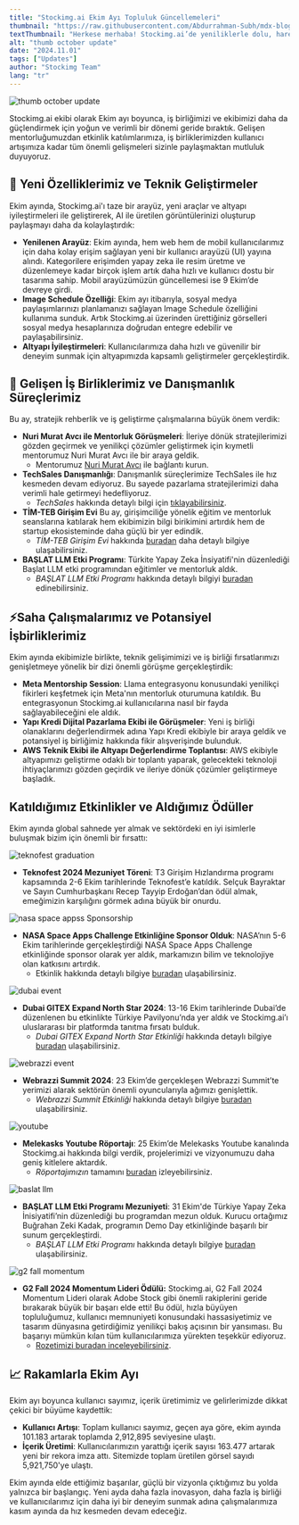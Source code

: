 ```yaml
---
title: "Stockimg.ai Ekim Ayı Topluluk Güncellemeleri"
thumbnail: "https://raw.githubusercontent.com/Abdurrahman-Subh/mdx-blog/main/images/sai-comm-upd-oct-tr.png"
textThumbnail: "Herkese merhaba! Stockimg.ai’de yeniliklerle dolu, hareketli bir Ekim ayını geride bıraktık. Hepinize teşekkürler!"
alt: "thumb october update"
date: "2024.11.01"
tags: ["Updates"]
author: "Stockimg Team"
lang: "tr"
---
```


![thumb october update](https://raw.githubusercontent.com/Abdurrahman-Subh/mdx-blog/main/images/sai-comm-upd-oct-tr.png)

Stockimg.ai ekibi olarak Ekim ayı boyunca, iş birliğimizi ve ekibimizi daha da güçlendirmek için yoğun ve verimli bir dönemi geride bıraktık. Gelişen mentorluğumuzdan etkinlik katılımlarımıza, iş birliklerimizden kullanıcı artışımıza kadar tüm önemli gelişmeleri sizinle paylaşmaktan mutluluk duyuyoruz.

## 🌟 Yeni Özelliklerimiz ve Teknik Geliştirmeler

Ekim ayında, Stockimg.ai'ı taze bir arayüz, yeni araçlar ve altyapı iyileştirmeleri ile geliştirerek, AI ile üretilen görüntülerinizi oluşturup paylaşmayı daha da kolaylaştırdık:

- **Yenilenen Arayüz**: Ekim ayında, hem web hem de mobil kullanıcılarımız için daha kolay erişim sağlayan yeni bir kullanıcı arayüzü (UI) yayına alındı. Kategorilere erişimden yapay zeka ile resim üretme ve düzenlemeye kadar birçok işlem artık daha hızlı ve kullanıcı dostu bir tasarıma sahip. Mobil arayüzümüzün güncellemesi ise 9 Ekim’de devreye girdi.
- **Image Schedule Özelliği**: Ekim ayı itibarıyla, sosyal medya paylaşımlarınızı planlamanızı sağlayan Image Schedule özelliğini kullanıma sunduk. Artık Stockimg.ai üzerinden ürettiğiniz görselleri sosyal medya hesaplarınıza doğrudan entegre edebilir ve paylaşabilirsiniz.
- **Altyapı İyileştirmeleri**: Kullanıcılarımıza daha hızlı ve güvenilir bir deneyim sunmak için altyapımızda kapsamlı geliştirmeler gerçekleştirdik.

## 🤝 Gelişen İş Birliklerimiz ve Danışmanlık Süreçlerimiz

Bu ay, stratejik rehberlik ve iş geliştirme çalışmalarına büyük önem verdik:

- **Nuri Murat Avcı ile Mentorluk Görüşmeleri**: İleriye dönük stratejilerimizi gözden geçirmek ve yenilikçi çözümler geliştirmek için kıymetli mentorumuz Nuri Murat Avcı ile bir araya geldik.
    - Mentorumuz [Nuri Murat Avcı](https://www.linkedin.com/in/nurimuratavci) ile bağlantı kurun.
- **TechSales Danışmanlığı**: Danışmanlık süreçlerimize TechSales ile hız kesmeden devam ediyoruz. Bu sayede pazarlama stratejilerimizi daha verimli hale getirmeyi hedefliyoruz.
    - *TechSales* hakkında detaylı bilgi için [tıklayabilirsiniz](https://techsalestr.com/).
- **TİM-TEB Girişim Evi** Bu ay, girişimciliğe yönelik eğitim ve mentorluk seanslarına katılarak hem ekibimizin bilgi birikimini artırdık hem de startup ekosisteminde daha güçlü bir yer edindik.
    - *TİM-TEB Girişim Evi* hakkında [buradan](https://timlegirisim.com/tr/default.html) daha detaylı bilgiye ulaşabilirsiniz.
- **BAŞLAT LLM Etki Programı**: Türkite Yapay Zeka İnsiyatifi'nin düzenlediği Başlat LLM etki programından eğitimler ve mentorluk aldık. 
    - *BAŞLAT LLM Etki Programı* hakkında detaylı bilgiyi [buradan](https://t3gm.t3vakfi.org/en) edinebilirsiniz.

## ⚡Saha Çalışmalarımız ve Potansiyel İşbirliklerimiz

Ekim ayında ekibimizle birlikte, teknik gelişimimizi ve iş birliği fırsatlarımızı genişletmeye yönelik bir dizi önemli görüşme gerçekleştirdik:

- **Meta Mentorship Session**: Llama entegrasyonu konusundaki yenilikçi fikirleri keşfetmek için Meta'nın mentorluk oturumuna katıldık. Bu entegrasyonun Stockimg.ai kullanıcılarına nasıl bir fayda sağlayabileceğini ele aldık.
- **Yapı Kredi Dijital Pazarlama Ekibi ile Görüşmeler**: Yeni iş birliği olanaklarını değerlendirmek adına Yapı Kredi ekibiyle bir araya geldik ve potansiyel iş birliğimiz hakkında fikir alışverişinde bulunduk.
- **AWS Teknik Ekibi ile Altyapı Değerlendirme Toplantısı**: AWS ekibiyle altyapımızı geliştirme odaklı bir toplantı yaparak, gelecekteki teknoloji ihtiyaçlarımızı gözden geçirdik ve ileriye dönük çözümler geliştirmeye başladık.

## Katıldığımız Etkinlikler ve Aldığımız Ödüller

Ekim ayında global sahnede yer almak ve sektördeki en iyi isimlerle buluşmak bizim için önemli bir fırsattı:

![teknofest graduation](https://raw.githubusercontent.com/Abdurrahman-Subh/mdx-blog/main/images/oct-teknofest.png)

- **Teknofest 2024 Mezuniyet Töreni**: T3 Girişim Hızlandırma programı kapsamında 2-6 Ekim tarihlerinde Teknofest’e katıldık. Selçuk Bayraktar ve Sayın Cumhurbaşkanı Recep Tayyip Erdoğan’dan ödül almak, emeğimizin karşılığını görmek adına büyük bir onurdu.

![nasa space appss Sponsorship](https://raw.githubusercontent.com/Abdurrahman-Subh/mdx-blog/main/images/oct-nasa.png)

- **NASA Space Apps Challenge Etkinliğine Sponsor Olduk**: NASA’nın 5-6 Ekim tarihlerinde gerçekleştirdiği NASA Space Apps Challenge etkinliğinde sponsor olarak yer aldık, markamızın bilim ve teknolojiye olan katkısını artırdık.
    - Etkinlik hakkında detaylı bilgiye [buradan](https://www.spaceappschallenge.org/nasa-space-apps-2024/2024-local-events/istanbul/) ulaşabilirsiniz.

![dubai event](https://raw.githubusercontent.com/Abdurrahman-Subh/mdx-blog/main/images/oct-dubai.png)

- **Dubai GITEX Expand North Star 2024**: 13-16 Ekim tarihlerinde Dubai’de düzenlenen bu etkinlikte Türkiye Pavilyonu’nda yer aldık ve Stockimg.ai’ı uluslararası bir platformda tanıtma fırsatı bulduk.
    - *Dubai GITEX Expand North Star Etkinliği* hakkında detaylı bilgiye [buradan](https://www.expandnorthstar.com/) ulaşabilirsiniz.

![webrazzi event](https://raw.githubusercontent.com/Abdurrahman-Subh/mdx-blog/main/images/oct-webrazzi.png)

- **Webrazzi Summit 2024**: 23 Ekim’de gerçekleşen Webrazzi Summit’te yerimizi alarak sektörün önemli oyuncularıyla ağımızı genişlettik.
    - *Webrazzi Summit Etkinliği* hakkında detaylı bilgiye [buradan](https://webrazzi.com/en/etkinlik/2024/summit) ulaşabilirsiniz.

![youtube](https://raw.githubusercontent.com/Abdurrahman-Subh/mdx-blog/main/images/oct-yt.png)

- **Melekasks Youtube Röportajı**: 25 Ekim’de Melekasks Youtube kanalında Stockimg.ai hakkında bilgi verdik, projelerimizi ve vizyonumuzu daha geniş kitlelere aktardık.
    - *Röportajımızın* tamamını [buradan](https://www.youtube.com/watch?v=Z2HP6rl9VYk) izleyebilirsiniz.

![baslat llm](https://raw.githubusercontent.com/Abdurrahman-Subh/mdx-blog/main/images/oct-llm.png)

- **BAŞLAT LLM Etki Programı Mezuniyeti**: 31 Ekim'de Türkiye Yapay Zeka İnisiyatifi’nin düzenlediği bu programdan mezun olduk. Kurucu ortağımız Buğrahan Zeki Kadak, programın Demo Day etkinliğinde başarılı bir sunum gerçekleştirdi.
    - *BAŞLAT LLM Etki Programı* hakkında detaylı bilgiye [buradan](https://www.hello-tomorrow.org.tr/baslat-llm-etki-programi/) ulaşabilirsiniz.

![g2 fall momentum](https://raw.githubusercontent.com/Abdurrahman-Subh/mdx-blog/main/images/g2-fall.png)

- **G2 Fall 2024 Momentum Lideri Ödülü:** Stockimg.ai, G2 Fall 2024 Momentum Lideri olarak Adobe Stock gibi önemli rakiplerini geride bırakarak büyük bir başarı elde etti! Bu ödül, hızla büyüyen topluluğumuz, kullanıcı memnuniyeti konusundaki hassasiyetimiz ve tasarım dünyasına getirdiğimiz yenilikçi bakış açısının bir yansıması. Bu başarıyı mümkün kılan tüm kullanıcılarımıza yürekten teşekkür ediyoruz.
    - [Rozetimizi buradan inceleyebilirsiniz](https://www.g2.com/products/stockimg-ai/reviews?utm_source=rewards-badge).

## 📈 Rakamlarla Ekim Ayı

Ekim ayı boyunca kullanıcı sayımız, içerik üretimimiz ve gelirlerimizde dikkat çekici bir büyüme kaydettik:

- **Kullanıcı Artışı**: Toplam kullanıcı sayımız, geçen aya göre, ekim ayında 101.183 artarak toplamda 2,912,895 seviyesine ulaştı.
- **İçerik Üretimi**: Kullanıcılarımızın yarattığı içerik sayısı 163.477 artarak yeni bir rekora imza attı. Sitemizde toplam üretilen görsel sayıdı 5,921,750'ye ulaştı.

Ekim ayında elde ettiğimiz başarılar, güçlü bir vizyonla çıktığımız bu yolda yalnızca bir başlangıç. Yeni ayda daha fazla inovasyon, daha fazla iş birliği ve kullanıcılarımız için daha iyi bir deneyim sunmak adına çalışmalarımıza kasım ayında da hız kesmeden devam edeceğiz.